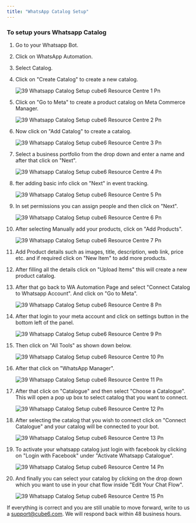 ```yaml
---
title: "WhatsApp Catalog Setup"
---
```


### **To setup yours Whatsapp Catalog**

 1. Go to your Whatsapp Bot.
 2. Click on WhatsApp Automation.
 3. Select Catalog.
 4. Click on "Create Catalog" to create a new catalog.

    ![39 Whatsapp Catalog Setup cube6 Resource Centre 1 Pn](/images/how-cube6-works/whatsapp-catalog-setup/39.whatsapp_catalog_setup__cube6_resource_centre-1.png)
 5. Click on "Go to Meta" to create a product catalog on Meta Commerce Manager.

    ![39 Whatsapp Catalog Setup cube6 Resource Centre 2 Pn](/images/how-cube6-works/whatsapp-catalog-setup/39.whatsapp_catalog_setup__cube6_resource_centre-2.png)
 6. Now click on "Add Catalog" to create a catalog.

    ![39 Whatsapp Catalog Setup cube6 Resource Centre 3 Pn](/images/how-cube6-works/whatsapp-catalog-setup/39.whatsapp_catalog_setup__cube6_resource_centre-3.png)
 7. Select a business portfolio from the drop down and enter a name and after that click on "Next".

    ![39 Whatsapp Catalog Setup cube6 Resource Centre 4 Pn](/images/how-cube6-works/whatsapp-catalog-setup/39.whatsapp_catalog_setup__cube6_resource_centre-4.png)
 8. fter adding basic info click on "Next" in event tracking.

    ![39 Whatsapp Catalog Setup cube6 Resource Centre 5 Pn](/images/how-cube6-works/whatsapp-catalog-setup/39.whatsapp_catalog_setup__cube6_resource_centre-5.png)
 9. In set permissions you can assign people and then click on "Next".

    ![39 Whatsapp Catalog Setup cube6 Resource Centre 6 Pn](/images/how-cube6-works/whatsapp-catalog-setup/39.whatsapp_catalog_setup__cube6_resource_centre-6.png)
10. After selecting Manually add your products, click on "Add Products".

    ![39 Whatsapp Catalog Setup cube6 Resource Centre 7 Pn](/images/how-cube6-works/whatsapp-catalog-setup/39.whatsapp_catalog_setup__cube6_resource_centre-7.png)
11. Add Product details such as images, title, description, web link, price etc. and if required click on "New Item" to add more products.
12. After filling all the details click on "Upload Items" this will create a new product catalog.
13. After that go back to WA Automation Page and select "Connect Catalog to Whatsapp Account". And click on "Go to Meta".

    ![39 Whatsapp Catalog Setup cube6 Resource Centre 8 Pn](/images/how-cube6-works/whatsapp-catalog-setup/39.whatsapp_catalog_setup__cube6_resource_centre-8.png)
14. After that login to your meta account and click on settings button in the bottom left of the panel.

    ![39 Whatsapp Catalog Setup cube6 Resource Centre 9 Pn](/images/how-cube6-works/whatsapp-catalog-setup/39.whatsapp_catalog_setup__cube6_resource_centre-9.png)
15. Then click on "All Tools" as shown down below.

    ![39 Whatsapp Catalog Setup cube6 Resource Centre 10 Pn](/images/how-cube6-works/whatsapp-catalog-setup/39.whatsapp_catalog_setup__cube6_resource_centre-10.png)
16. After that click on "WhatsApp Manager".

    ![39 Whatsapp Catalog Setup cube6 Resource Centre 11 Pn](/images/how-cube6-works/whatsapp-catalog-setup/39.whatsapp_catalog_setup__cube6_resource_centre-11.png)
17. After that click on "Catalogue" and then select "Choose a Catalogue". This will open a pop up box to select catalog that you want to connect.

    ![39 Whatsapp Catalog Setup cube6 Resource Centre 12 Pn](/images/how-cube6-works/whatsapp-catalog-setup/39.whatsapp_catalog_setup__cube6_resource_centre-12.png)
18. After selecting the catalog that you wish to connect click on "Connect Catalogue" and your catalog will be connected to your bot.

    ![39 Whatsapp Catalog Setup cube6 Resource Centre 13 Pn](/images/how-cube6-works/whatsapp-catalog-setup/39.whatsapp_catalog_setup__cube6_resource_centre-13.png)
19. To activate your whatsapp catalog just login with facebook by clicking on "Login with Facebook" under "Activate Whatsapp Catalogue".

    ![39 Whatsapp Catalog Setup cube6 Resource Centre 14 Pn](/images/how-cube6-works/whatsapp-catalog-setup/39.whatsapp_catalog_setup__cube6_resource_centre-14.png)
20. And finally you can select your catalog by clicking on the drop down which you want to use in your chat flow inside "Edit Your Chat Flow".

    ![39 Whatsapp Catalog Setup cube6 Resource Centre 15 Pn](/images/how-cube6-works/whatsapp-catalog-setup/39.whatsapp_catalog_setup__cube6_resource_centre-15.png)

If everything is correct and you are still unable to move forward, write to us a [support@cube6.com](mailto:support@cube6.com). We will respond back within 48 business hours.